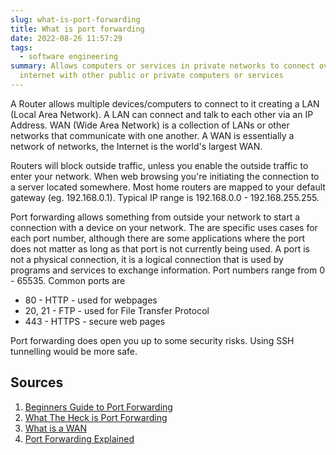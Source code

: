 ```yaml
---
slug: what-is-port-forwarding
title: What is port forwarding
date: 2022-08-26 11:57:29
tags:
  - software engineering
summary: Allows computers or services in private networks to connect over the
  internet with other public or private computers or services
---
```

A Router allows multiple devices/computers to connect to it creating a LAN (Local Area Network). A LAN can connect and talk to each other via an IP Address. WAN (Wide Area Network) is a collection of LANs or other networks that communicate with one another. A WAN is essentially a network of networks, the Internet is the world's largest WAN. 

Routers will block outside traffic, unless you enable the outside traffic to enter your network. When web browsing you're initiating the connection to a server located somewhere. Most home routers are mapped to your default gateway (eg. 192.168.0.1). Typical IP range is 192.168.0.0 - 192.168.255.255.

Port forwarding allows something from outside your network to start a connection with a device on your network. The are specific uses cases for each port number, although there are some applications where the port does not matter as long as that port is not currently being used. A port is not a physical connection, it is a logical connection that is used by programs and services to exchange information. Port numbers range from 0 - 65535. Common ports are
- 80 - HTTP - used for webpages
- 20, 21 - FTP - used for File Transfer Protocol
- 443 - HTTPS - secure web pages

Port forwarding does open you up to some security risks. Using SSH tunnelling would be more safe.

## Sources
1. [Beginners Guide to Port Forwarding](https://www.youtube.com/watch?v=jfSLxs40sIw)
2. [What The Heck is Port Forwarding](https://www.youtube.com/watch?v=WOZQppVNGvA)
3. [What is a WAN](https://www.cisco.com/c/en/us/products/switches/what-is-a-wan-wide-area-network.html#:~:text=In%20its%20simplest%20form%2C%20a,Internet%20the%20world's%20largest%20WAN.)
4. [Port Forwarding Explained](https://www.youtube.com/watch?v=2G1ueMDgwxw)